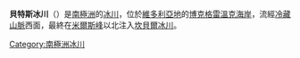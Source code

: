 {{Coord|74|13|S|163|51|E|source:GNIS|display=title}}

'''貝特斯冰川'''（{{lang-en|Bates Glacier}}）是[[南極洲|南極洲]]的[[冰川|冰川]]，位於[[維多利亞地|維多利亞地]]的[[博克格雷溫克海岸|博克格雷溫克海岸]]，流經[[冷藏山脈|冷藏山脈]]西面，最終在[[米爾斯峰|米爾斯峰]]以北注入[[坎貝爾冰川|坎貝爾冰川]]。

{{DEFAULTSORT:Bates Glacier}}
[[Category:南極洲冰川|Category:南極洲冰川]]


{{BorchgrevinkCoast-geo-stub}}